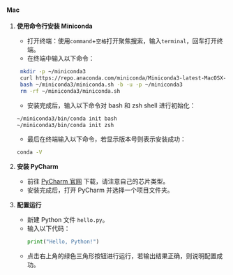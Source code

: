 #### Mac

1. **使用命令行安装 Miniconda**
   - 打开终端：使用`command`+`空格`打开聚焦搜索，输入`terminal`，回车打开终端。
   - 在终端中输入以下命令：
   ```bash
    mkdir -p ~/miniconda3
    curl https://repo.anaconda.com/miniconda/Miniconda3-latest-MacOSX-arm64.sh -o ~/miniconda3/miniconda.sh
    bash ~/miniconda3/miniconda.sh -b -u -p ~/miniconda3
    rm -rf ~/miniconda3/miniconda.sh
    ```
    - 安装完成后，输入以下命令对 bash 和 zsh shell 进行初始化：
    ```bash
    ~/miniconda3/bin/conda init bash
    ~/miniconda3/bin/conda init zsh
    ```
    - 最后在终端输入以下命令，若显示版本号则表示安装成功：
    ```bash
    conda -V
    ```

2. **安装 PyCharm**
   - 前往 [PyCharm 官网](https://www.jetbrains.com/pycharm/download/) 下载，请注意自己的芯片类型。
   - 安装完成后，打开 PyCharm 并选择一个项目文件夹。

4. **配置运行**
   - 新建 Python 文件 `hello.py`。
   - 输入以下代码：
     ```python
     print("Hello, Python!")
     ```
   - 点击右上角的绿色三角形按钮进行运行，若输出结果正确，则说明配置成功。
